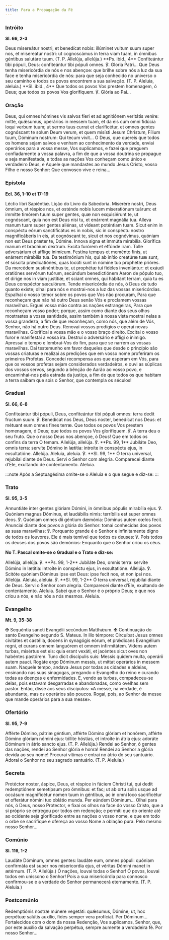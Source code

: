 ```yaml
---
title: Para a Propagação da Fé
---
```


### Intróito

**Sl. 66, 2-3**

<div class="side-by-side not-content">
  <span>
    Deus misereátur nostri, et benedícat nobis: illúminet vultum suum super nos,
    et misereátur nostri: ut cognoscámus in terra viam tuam, in ómnibus géntibus
    salutáre tuum. (T. P. Allelúja, allelúja.) **Ps. ibid., 4** Confiteántur
    tibi pópuli, Deus: confiteántur tibi pópuli omnes. ℣. Gloria Patri...
  </span>
  <span>
    Que Deus tenha misericórdia de nós e nos abençoe: que brilhe sobre nós a luz
    da sua face e tenha misericórdia de nós: para que seja conhecido no universo
    o seu caminho e todos os povos encontrem a sua salvação. (T. P. Aleluia,
    aleluia.) **Sl. ibid., 4** Que todos os povos Vos prestem homenagem, ó Deus;
    que todos os povos Vos glorifiquem. ℣. Glória ao Pai...
  </span>
</div>

### Oração

<div class="side-by-side not-content">
  <span>
    Deus, qui omnes hómines vis salvos fíeri et ad agnitiónem veritátis veníre:
    mitte, quǽsumus, operários in messem tuam, et da eis cum omni fidúcia loqui
    verbum tuum; ut sermo tuus currat et clarificétur, et omnes gentes
    cognóscant te solum Deum verum, et quem misísti Jesum Christum, Fílium tuum,
    Dóminum nostrum: Qui tecum vivit...
  </span>
  <span>
    Ó Deus, que quereis que todos os homens sejam salvos e venham ao
    conhecimento da verdade, enviai operários para a vossa messe, Vos
    suplicamos, e fazei que preguem confiadamente a vossa palavra, a fim de que
    a vossa doutrina se propague e seja manifestada, e todas as nações Vos
    conheçam como único e verdadeiro Deus, e Aquele que mandastes ao mundo Jesus
    Cristo, vosso Filho e nosso Senhor: Que convosco vive e reina...
  </span>
</div>

### Epístola

**Ecl. 36, 1-10 et 17-19**

<div class="side-by-side not-content">
  <span>Léctio libri Sapiéntiæ.</span>
  <span>Lição do Livro da Sabedoria.</span>
  <span>
    Miserére nostri, Deus ómnium, et réspice nos, et osténde nobis lucem
    miseratiónum tuárum: et immítte timórem tuum super gentes, quæ non
    exquisiérunt te, ut cognóscant, quia non est Deus nisi tu, et enárrent
    magnália tua. Alleva manum tuam super gentes aliénas, ut vídeant poténtiam
    tuam. Sicut enim in conspéctu eórum sanctificátus es in nobis, sic in
    conspéctu nostro magnificáberis in eis, ut cognóscant te, sicut et nos
    cognóvimus, quóniam non est Deus præter te, Dómine. Innova signa et immúta
    mirabília. Glorífica manum et bráchium dextrum. Excita furórem et effúnde
    iram. Tolle adversárium et afflíge inimícum. Festína tempus et meménto
    finis, ut enárrent mirabília tua. Da testimónium his, qui ab inítio creatúræ
    tuæ sunt, et súscita prædicatiónes, quas locúti sunt in nómine tuo prophétæ
    prióres. Da mercédem sustinéntibus te, ut prophétæ tui fidéles inveniántur:
    et exáudi oratiónes servórum tuórum, secúndum benedictiónem Aaron de pópulo
    tuo, et dírige nos in viam justítiæ, et sciant omnes, qui hábitant terram,
    quia tu es Deus conspéctor sæculórum.
  </span>
  <span>
    Tende misericórdia de nós, ó Deus de tudo quanto existe; olhai para nós e
    mostrai-nos a luz das vossas misericórdias. Espalhai o vosso temor sobre os
    povos que Vos não procuram, Para que reconheçam que não há outro Deus senão
    Vós e proclamem vossas maravilhas. Erguei vossa mão contra as nações
    estrangeiras, Para que reconheçam vosso poder; porque, assim como diante dos
    seus olhos mostrastes a vossa santidade, assim também à nossa vista mostrai
    nelas a vossa grandeza, a fim de que reconheçam, como nós, que além de Vós,
    Senhor, não há outro Deus. Renovai vossos prodígios e operai novas
    maravilhas. Glorificai a vossa mão e o vosso braço direito. Excitai o vosso
    furor e manifestai a vossa ira. Destruí o adversário e afligi o inimigo.
    Apressai o tempo e lembrai-Vos do fim, para que se narrem as vossas
    maravilhas. Dai testemunho em favor daqueles que desde o princípio são
    vossas criaturas e realizai as predições que em vosso nome proferiram os
    primeiros Profetas. Concedei recompensa aos que esperam em Vós, para que os
    vossos profetas sejam considerados verdadeiros, e ouvi as súplicas dos
    vossos servos, segundo a bênção de Aarão ao vosso povo, e encaminhai-nos
    pela estrada da justiça, a fim de que todos os que habitam a terra saibam
    que sois o Senhor, que contempla os séculos!
  </span>
</div>

### Gradual

**Sl. 66, 6-8**

<div class="side-by-side not-content">
  <span>
    Confiteántur tibi pópuli, Deus, confiteántur tibi pópuli omnes: terra dedit
    fructum suum. ℣. Benedícat nos Deus, Deus noster, benedícat nos Deus: et
    métuant eum omnes fines terræ.
  </span>
  <span>
    Que todos os povos Vos prestem homenagem, ó Deus; que todos os povos Vos
    glorifiquem. ℣. A terra deu o seu fruto. Que o nosso Deus nos abençoe, ó
    Deus! Que em todos os confins da terra O temam.
  </span>
  <span>
    Allelúja, allelúja. ℣. **Ps. 99, 1** Jubiláte Deo, omnis terra: servíte
    Dómino in lætítia: introíte in conspéctu ejus, in exsultatióne. Allelúja.
  </span>
  <span>
    Aleluia, aleluia. ℣. **Sl. 99, 1** Ó terra universal, rejubilai diante de
    Deus. Servi o Senhor com alegria. Comparecei diante d’Ele, exultando de
    contentamento. Aleluia.
  </span>
</div>

:::note
Após a Septuagésima omite-se o Aleluia e o que segue e diz-se:
:::

### Trato

**Sl. 95, 3-5**

<div class="side-by-side not-content">
  <span>
    Annuntiáte inter gentes glóriam Dómini, in ómnibus pópulis mirabília ejus.
    ℣. Quóniam magnus Dóminus, et laudábilis nimis: terríbilis est super omnes
    deos. ℣. Quóniam omnes dii géntium dæmónia: Dóminus autem cœlos fecit.
  </span>
  <span>
    Anunciai diante dos povos a glória do Senhor: tomai conhecidas dos povos as
    suas maravilhas: ℣. Porquanto grande é o Senhor e infinitamente digno de
    todos os louvores. Ele é mais temível que todos os deuses: ℣. Pois todos os
    deuses dos povos são demónios: Enquanto que o Senhor criou os céus.
  </span>
</div>

**No T. Pascal omite-se o Gradual e o Trato e diz-se:**

<div class="side-by-side not-content">
  <span>
    Allelúja, allelúja. ℣. **Ps. 99, 1-2** Jubiláte Deo, omnis terra: servíte
    Dómino in lætítia: introíte in conspéctu ejus, in exsultatióne. Allelúja. ℣.
    Scitóte quóniam Dóminus ipse est Deus: ipse fecit nos, et non ipsi nos.
    Allelúja.
  </span>
  <span>
    Aleluia, aleluia. ℣. **Sl. 99, 1-2** Ó terra universal, rejubilai diante de
    Deus. Servi o Senhor com alegria. Comparecei diante d’Ele, exultando de
    contentamento. Aleluia. Sabei que o Senhor é o próprio Deus; e que nos criou
    a nós, e não nós a nós mesmos. Aleluia.
  </span>
</div>

### Evangelho

**Mt. 9, 35-38**

<div class="side-by-side not-content">
  <span>
    <span class="text-red-500">✠</span> Sequéntia sancti Evangélii secúndum
    Matthǽum.
  </span>
  <span>
    <span class="text-red-500">✠</span> Continuação do santo Evangelho segundo
    S. Mateus.
  </span>
  <span>
    In illo témpore: Circuíbat Jesus omnes civitátes et castélla, docens in
    synagógis eórum, et prǽdicans Evangélium regni, et curans omnem languórem et
    omnem infirmitátem. Videns autem turbas, misértus est eis: quia erant
    vexáti, et jacéntes sicut oves non habéntes pastórem. Tunc dicit discípulis
    suis: Messis quidem multa, operárii autem pauci. Rogáte ergo Dóminum messis,
    ut mittat operários in messem suam.
  </span>
  <span>
    Naquele tempo, andava Jesus por todas as cidades e aldeias, ensinando nas
    suas sinagogas, pregando o Evangelho do reino e curando todas as doenças e
    enfermidades. E, vendo as turbas, compadeceu-se delas, pois estavam
    desgarradas e abandonadas, como ovelhas sem pastor. Então, disse aos seus
    discípulos: «A messe, na verdade, é abundante, mas os operários são poucos.
    Rogai, pois, ao Senhor da messe que mande operários para a sua messe».
  </span>
</div>

### Ofertório

**Sl. 95, 7-9**

<div class="side-by-side not-content">
  <span>
    Afférte Dómino, pátriæ géntium, afférte Dómino glóriam et honórem, afférte
    Dómino glóriam nómini ejus: tóllite hóstias, et introíte in átria ejus:
    adoráte Dóminum in átrio sancto ejus. (T. P. Allelúja.)
  </span>
  <span>
    Rendei ao Senhor, ó gentes das nações, rendei ao Senhor glória e honra!
    Rendei ao Senhor a glória devida ao seu nome! Procurai vítimas e entrai no
    átrio do seu santuário. Adorai o Senhor no seu sagrado santuário. (T. P.
    Aleluia.)
  </span>
</div>

### Secreta

<div class="side-by-side not-content">
  <span>
    Protéctor noster, áspice, Deus, et réspice in fáciem Christi tui, qui dedit
    redemptiónem semetípsum pro ómnibus: et fac; ut ab ortu solis usque ad
    occásum magnificétur nomen tuum in géntibus, ac in omni loco sacrificétur et
    offerátur nómini tuo oblátio munda. Per eúndem Dóminum...
  </span>
  <span>
    Olhai para nós, ó Deus, nosso Protector, e fixai os olhos na face do vosso
    Cristo, que a si próprio se entregou por todos em redenção; e permiti que do
    oriente até ao ocidente seja glorificado entre as nações o vosso nome, e que
    em todo o orbe se sacrifique e ofereça ao vosso Nome a oblação pura. Pelo
    mesmo nosso Senhor...
  </span>
</div>

### Comúnio

**Sl. 116, 1-2**

<div class="side-by-side not-content">
  <span>
    Laudáte Dóminum, omnes gentes: laudáte eum, omnes pópuli: quóniam confirmáta
    est super nos misericordia ejus, et véritas Dómini manet in ætérnum. (T. P.
    Allelúja.)
  </span>
  <span>
    Ó nações, louvai todas o Senhor! Ó povos, louvai todos em uníssono o Senhor!
    Pois a sua misericórdia para connosco confirmou-se e a verdade do Senhor
    permanecerá eternamente. (T. P. Aleluia.)
  </span>
</div>

### Postcomúnio

<div class="side-by-side not-content">
  <span>
    Redemptiónis nostræ múnere vegetáti: quǽsumus, Dómine; ut, hoc perpétuæ
    salútis auxílio, fides semper vera profíciat. Per Dóminum...
  </span>
  <span>
    Fortalecidos com o dom da nossa Redenção, Vos suplicamos, Senhor, que, por
    este auxílio da salvação perpétua, sempre aumente a verdadeira fé. Por nosso
    Senhor...
  </span>
</div>
